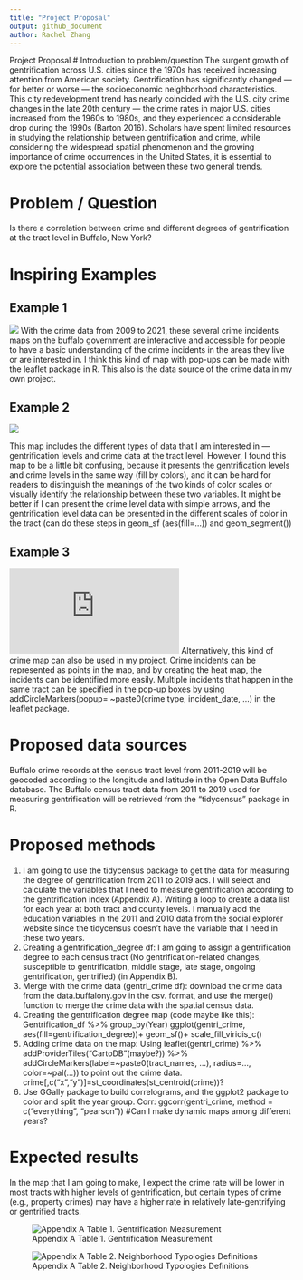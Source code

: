 ```yaml
---
title: "Project Proposal"
output: github_document
author: Rachel Zhang
---
```


Project Proposal
# Introduction to problem/question
The surgent growth of gentrification across U.S. cities since the 1970s has received increasing attention from American society. Gentrification has significantly changed — for better or worse — the socioeconomic neighborhood characteristics. This city redevelopment trend has nearly coincided with the U.S. city crime changes in the late 20th century — the crime rates in major U.S. cities increased from the 1960s to 1980s, and they experienced a considerable drop during the 1990s (Barton 2016). Scholars have spent limited resources in studying the relationship between gentrification and crime, while considering the widespread spatial phenomenon and the growing importance of crime occurrences in the United States, it is essential to explore the potential association between these two general trends.

# Problem / Question
Is there a correlation between crime and different degrees of gentrification at the tract level in Buffalo, New York?

# Inspiring Examples
## Example 1 
![]( https://data.buffalony.gov/Public-Safety/Crime-Incidents-Data-Lens-/vhp3-62vz )
With the crime data from 2009 to 2021, these several crime incidents maps on the buffalo government are interactive and accessible for people to have a basic understanding of the crime incidents in the areas they live or are interested in. I think this kind of map with pop-ups can be made with the leaflet package in R. This also is the data source of the crime data in my own project. 


## Example 2
 
![](https://www.theguardian.com/cities/2016/sep/30/worlds-most-gentrified-cities-crime-stats-coffee-shops)

This map includes the different types of data that I am interested in — gentrification levels and crime data at the tract level. However, I found this map to be a little bit confusing, because it presents the gentrification levels and crime levels in the same way (fill by colors), and it can be hard for readers to distinguish the meanings of the two kinds of color scales or visually identify the relationship between these two variables. It might be better if I can present the crime level data with simple arrows, and the gentrification level data can be presented in the different scales of color in the tract (can do these steps in geom_sf (aes(fill=…)) and geom_segment())

## Example 3
 
 
![]( https://bookdown.org/fis/social-life-of-neighborhoods/mapping-crime-data.html)
Alternatively, this kind of crime map can also be used in my project. Crime incidents can be represented as points in the map, and by creating the heat map, the incidents can be identified more easily. Multiple incidents that happen in the same tract can be specified in the pop-up boxes by using addCircleMarkers(popup= ~paste0(crime type, incident_date, …) in the leaflet package.

# Proposed data sources
Buffalo crime records at the census tract level from 2011-2019 will be geocoded according to the longitude and latitude in the Open Data Buffalo database.
The Buffalo census tract data from 2011 to 2019 used for measuring gentrification will be retrieved from the “tidycensus” package in R.

# Proposed methods

1.	I am going to use the tidycensus package to get the data for measuring the degree of gentrification from 2011 to 2019 acs. I will select and calculate the variables that I need to measure gentrification according to the gentrification index (Appendix A). Writing a loop to create a data list for each year at both tract and county levels. I manually add the education variables in the 2011 and 2010 data from the social explorer website since the tidycensus doesn’t have the variable that I need in these two years.
2.	Creating a gentrification_degree df: I am going to assign a gentrification degree to each census tract (No gentrification-related changes, susceptible to gentrification, middle stage, late stage, ongoing gentrification, gentrified) (in Appendix B). 
3.	Merge with the crime data (gentri_crime df): download the crime data from the data.buffalony.gov in the csv. format, and use the merge() function to merge the crime data with the spatial census data.
4.	Creating the gentrification degree map (code maybe like this):
Gentrification_df %>%
group_by(Year) 
ggplot(gentri_crime, aes(fill=gentrification_degree))+
geom_sf()+
scale_fill_viridis_c()
5.	Adding crime data on the map: Using leaflet(gentri_crime) %>% addProviderTiles(“CartoDB”(maybe?)) %>% addCircleMarkers(label=~paste0(tract_names, …), radius=…, color=~pal(…)) to point out the crime data.
crime[,c("x","y")]=st_coordinates(st_centroid(crime))?
6.	Use GGally package to build correlograms, and the ggplot2 package to color and split the year group.
Corr: ggcorr(gentri_crime, method = c("everything", "pearson"))
#Can I make dynamic maps among different years?

# Expected results

In the map that I am going to make, I expect the crime rate will be lower in most tracts with higher levels of gentrification, but certain types of crime (e.g., property crimes) may have a higher rate in relatively late-gentrifying or gentrified tracts.

![Appendix A Table 1. Gentrification Measurement](/Users/rachelzhang/Desktop/GEO 511/2021_case_studies-rachelzhang77/Project/Table 1.png)

![Appendix A Table 2. Neighborhood Typologies Definitions](/Users/rachelzhang/Desktop/GEO 511/2021_case_studies-rachelzhang77/Project/Table 2.png)
